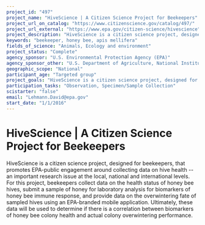 ```yaml
---
project_id: "497"
project_name: "HiveScience | A Citizen Science Project for Beekeepers"
project_url_on_catalog: "https://www.citizenscience.gov/catalog/497/"
project_url_external: "https://www.epa.gov/citizen-science/hivescience"
project_description: "HiveScience is a citizen science project, designed for beekeepers, that promotes EPA-public engagement around collecting data on hive health -- an important research issue at the local, national and international levels.  For this project, beekeepers collect data on the health status of honey bee hives, submit a sample of honey for laboratory analysis for biomarkers of honey bee immune response, and provide data on the overwintering fate of sampled hives using an EPA-branded mobile application.  Ultimately, these data will be used to determine if there is a correlation between biomarkers of honey bee colony health and actual colony overwintering performance."
keywords: "beekeeper, honey bee, apis mellifera"
fields_of_science: "Animals, Ecology and environment"
project_status: "Complete"
agency_sponsor: "U.S. Environmental Protection Agency (EPA)"
agency_sponsor_other: "U.S. Department of Agriculture, National Institutes of Health (NIH)"
geographic_scope: "National"
participant_age: "Targeted group"
project_goals: "HiveScience is a citizen science project, designed for beekeepers, that promotes EPA-public engagement around collecting data on hive health -- an important research issue at the local, national and international levels.  For this project, beekeepers collect data on the health status of honey bee hives, submit a sample of honey for laboratory analysis for biomarkers of honey bee immune response, and provide data on the overwintering fate of sampled hives using an EPA-branded mobile application.  Ultimately, these data will be used to determine if there is a correlation between biomarkers of honey bee colony health and actual colony overwintering performance."
participation_tasks: "Observation, Specimen/Sample Collection"
scistarter: "false"
email: "Lehmann.David@epa.gov"
start_date: "1/1/2016"
---
```


# HiveScience | A Citizen Science Project for Beekeepers

HiveScience is a citizen science project, designed for beekeepers, that promotes EPA-public engagement around collecting data on hive health -- an important research issue at the local, national and international levels.  For this project, beekeepers collect data on the health status of honey bee hives, submit a sample of honey for laboratory analysis for biomarkers of honey bee immune response, and provide data on the overwintering fate of sampled hives using an EPA-branded mobile application.  Ultimately, these data will be used to determine if there is a correlation between biomarkers of honey bee colony health and actual colony overwintering performance.
